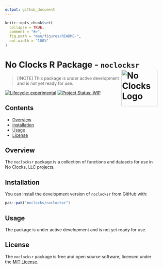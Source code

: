 ```yaml
---
output: github_document
---
```


<!-- README.md is generated from README.Rmd. Please edit that file -->

```r
knitr::opts_chunk$set(
  collapse = TRUE,
  comment = "#>",
  fig.path = "man/figures/README-",
  out.width = "100%"
)
```

# No Clocks R Package - `noclocksr` <img src="man/figures/noclocks-logo.png" align="right" width="120" height="auto" alt="No Clocks Logo" />

> [!NOTE]
> This package is under active development and is not yet ready for use.

<!-- badges: start -->
[![Lifecycle: experimental](https://img.shields.io/badge/lifecycle-experimental-orange.svg)](https://lifecycle.r-lib.org/articles/stages.html#experimental)
[![Project Status: WIP](https://www.repostatus.org/badges/latest/wip.svg)](http://www.repostatus.org/#wip)
<!-- badges: end -->

## Contents

- [Overview](#overview)
- [Installation](#installation)
- [Usage](#usage)
- [License](#license)

## Overview

The `noclocksr` package is a collection of functions and datasets for use in No Clocks, LLC projects.

## Installation

You can install the development version of `noclocksr` from GitHub with:

```r
pak::pak("noclocks/noclocksr")
```

## Usage

The package is under active development and is not yet ready for use.

## License

The `noclocksr` package is free and open source software, licensed under the [MIT License](LICENSE.md).


